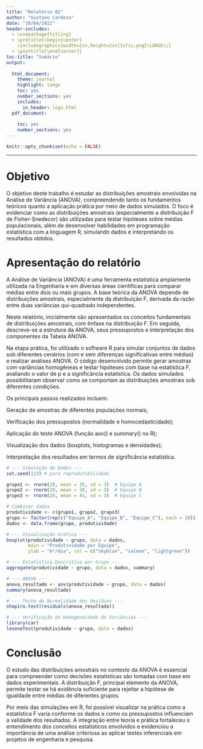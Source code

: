 ```yaml
---
title: "Relatório 02"
author: "Gustavo Cardoso"
date: "10/04/2022"
header-includes:
  - \usepackage{titling}
  - \pretitle{\begin{center}
    \includegraphics[width=2in,height=2in]{ufsj.png}\LARGE\\}
  - \posttitle{\end{center}}
toc-title: "Sumário"
output:
  
  html_document:
    theme: journal
    highlight: tango
    toc: yes
    number_sections: yes
    includes:
      in_header: logo.html
  pdf_document:
    
    toc: yes
    number_sections: yes
---
```


```r
knitr::opts_chunk$set(echo = FALSE)
```
--- 

# Objetivo

O objetivo deste trabalho é estudar as distribuições amostrais envolvidas na Análise de Variância (ANOVA), compreendendo tanto os fundamentos teóricos quanto a aplicação prática por meio de dados simulados. O foco é evidenciar como as distribuições amostrais (especialmente a distribuição F de Fisher-Snedecor) são utilizadas para testar hipóteses sobre médias populacionais, além de desenvolver habilidades em programação estatística com a linguagem R, simulando dados e interpretando os resultados obtidos.

# Apresentação do relatório

A Análise de Variância (ANOVA) é uma ferramenta estatística amplamente utilizada na Engenharia e em diversas áreas científicas para comparar médias entre dois ou mais grupos. A base teórica da ANOVA depende de distribuições amostrais, especialmente da distribuição F, derivada da razão entre duas variâncias qui-quadrado independentes.

Neste relatório, inicialmente são apresentados os conceitos fundamentais de distribuições amostrais, com ênfase na distribuição F. Em seguida, descreve-se a estrutura da ANOVA, seus pressupostos e interpretação dos componentes da Tabela ANOVA.

Na etapa prática, foi utilizado o software R para simular conjuntos de dados sob diferentes cenários (com e sem diferenças significativas entre médias) e realizar análises ANOVA. O código desenvolvido permite gerar amostras com variâncias homogêneas e testar hipóteses com base na estatística F, avaliando o valor de p e a significância estatística. Os dados simulados possibilitaram observar como se comportam as distribuições amostrais sob diferentes condições.

Os principais passos realizados incluem:

Geração de amostras de diferentes populações normais;

Verificação dos pressupostos (normalidade e homocedasticidade);

Aplicação do teste ANOVA (função aov() e summary() no R);

Visualização dos dados (boxplots, histogramas e densidades);

Interpretação dos resultados em termos de significância estatística.

```r
# --- Simulação de Dados ---
set.seed(123) # para reprodutibilidade

grupo1 <- rnorm(20, mean = 35, sd = 3)  # Equipe A
grupo2 <- rnorm(20, mean = 38, sd = 3)  # Equipe B
grupo3 <- rnorm(20, mean = 41, sd = 3)  # Equipe C

# Combinar dados
produtividade <- c(grupo1, grupo2, grupo3)
grupo <- factor(rep(c("Equipe_A", "Equipe_B", "Equipe_C"), each = 20))
dados <- data.frame(grupo, produtividade)

# --- Visualização Gráfica ---
boxplot(produtividade ~ grupo, data = dados,
        main = "Produtividade por Equipe",
        ylab = "m²/dia", col = c("skyblue", "salmon", "lightgreen"))

# --- Estatística Descritiva por Grupo ---
aggregate(produtividade ~ grupo, data = dados, summary)

# --- ANOVA ---
anova_resultado <- aov(produtividade ~ grupo, data = dados)
summary(anova_resultado)

# --- Teste de Normalidade dos Resíduos ---
shapiro.test(residuals(anova_resultado))

# --- Verificação de Homogeneidade de Variâncias ---
library(car)
leveneTest(produtividade ~ grupo, data = dados)


```

# Conclusão

O estudo das distribuições amostrais no contexto da ANOVA é essencial para compreender como decisões estatísticas são tomadas com base em dados experimentais. A distribuição F, principal elemento da ANOVA, permite testar se há evidência suficiente para rejeitar a hipótese de igualdade entre médias de diferentes grupos.

Por meio das simulações em R, foi possível visualizar na prática como a estatística F varia conforme os dados e como os pressupostos influenciam a validade dos resultados. A integração entre teoria e prática fortaleceu o entendimento dos conceitos estatísticos envolvidos e evidenciou a importância de uma análise criteriosa ao aplicar testes inferenciais em projetos de engenharia e pesquisa.
